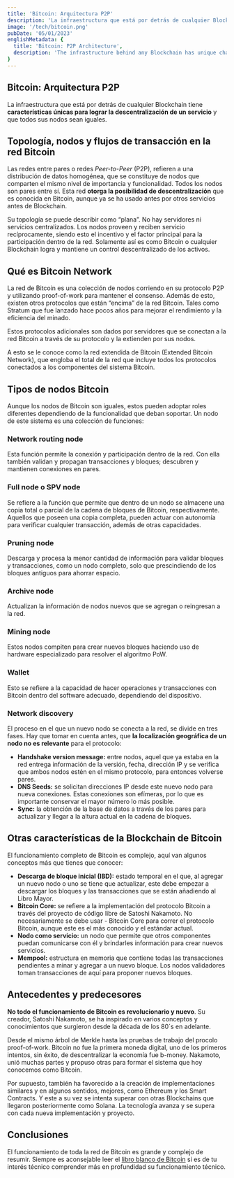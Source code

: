 ```yaml
---
title: 'Bitcoin: Arquitectura P2P'
description: 'La infraestructura que está por detrás de cualquier Blockchain tiene características únicas para lograr la descentralización de un servicio y que todos sus nodos sean iguales.'
image: '/tech/bitcoin.png'
pubDate: '05/01/2023'
englishMetadata: {
  title: 'Bitcoin: P2P Architecture',
  description: 'The infrastructure behind any Blockchain has unique characteristics to achieve the decentralization of a service and make all its nodes equal.'
}
---
```


## Bitcoin: Arquitectura P2P

La infraestructura que está por detrás de cualquier Blockchain tiene **características únicas para lograr la descentralización de un servicio** y que todos sus nodos sean iguales.

## Topología, nodos y flujos de transacción en la red Bitcoin

Las redes entre pares o redes *Peer-to-Peer* (P2P), refieren a una distribución de datos homogénea, que se constituye de nodos que comparten el mismo nivel de importancia y funcionalidad. Todos los nodos son pares entre sí. Esta red **otorga la posibilidad de descentralización** que es conocida en Bitcoin, aunque ya se ha usado antes por otros servicios antes de Blockchain.

Su topología se puede describir como “plana”. No hay servidores ni servicios centralizados. Los nodos proveen y reciben servicio recíprocamente, siendo esto el incentivo y el factor principal para la participación dentro de la red. Solamente así es como Bitcoin o cualquier Blockchain logra y mantiene un control descentralizado de los activos.

## Qué es Bitcoin Network

La red de Bitcoin es una colección de nodos corriendo en su protocolo P2P y utilizando proof-of-work para mantener el consenso. Además de esto, existen otros protocolos que están “encima” de la red Bitcoin. Tales como Stratum que fue lanzado hace pocos años para mejorar el rendimiento y la eficiencia del minado.

Estos protocolos adicionales son dados por servidores que se conectan a la red Bitcoin a través de su protocolo y la extienden por sus nodos.

A esto se le conoce como la red extendida de Bitcoin (Extended Bitcoin Network), que engloba el total de la red que incluye todos los protocolos conectados a los componentes del sistema Bitcoin.

## Tipos de nodos Bitcoin

Aunque los nodos de Bitcoin son iguales, estos pueden adoptar roles diferentes dependiendo de la funcionalidad que deban soportar. Un nodo de este sistema es una colección de funciones:

### Network routing node

Esta función permite la conexión y participación dentro de la red. Con ella también validan y propagan transacciones y bloques; descubren y mantienen conexiones en pares.

### Full node o SPV node

Se refiere a la función que permite que dentro de un nodo se almacene una copia total o parcial de la cadena de bloques de Bitcoin, respectivamente. Aquellos que poseen una copia completa, pueden actuar con autonomía para verificar cualquier transacción, además de otras capacidades.

### Pruning node
Descarga y procesa la menor cantidad de información para validar bloques y transacciones, como un nodo completo, solo que prescindiendo de los bloques antiguos para ahorrar espacio.

### Archive node
Actualizan la información de nodos nuevos que se agregan o reingresan a la red.

### Mining node
Estos nodos compiten para crear nuevos bloques haciendo uso de hardware especializado para resolver el algoritmo PoW.

### Wallet
Esto se refiere a la capacidad de hacer operaciones y transacciones con Bitcoin dentro del software adecuado, dependiendo del dispositivo.

### Network discovery

El proceso en el que un nuevo nodo se conecta a la red, se divide en tres fases. Hay que tomar en cuenta antes, que **la localización geográfica de un nodo no es relevante** para el protocolo:

- **Handshake version message:** entre nodos, aquel que ya estaba en la red entrega información de la versión, fecha, dirección IP y se verifica que ambos nodos estén en el mismo protocolo, para entonces volverse pares.
- **DNS Seeds:** se solicitan direcciones IP desde este nuevo nodo para nueva conexiones. Estas conexiones son efímeras, por lo que es importante conservar el mayor número lo más posible.
- **Sync:** la obtención de la base de datos a través de los pares para actualizar y llegar a la altura actual en la cadena de bloques.

## Otras características de la Blockchain de Bitcoin

El funcionamiento completo de Bitcoin es complejo, aquí van algunos conceptos más que tienes que conocer:

- **Descarga de bloque inicial (IBD):** estado temporal en el que, al agregar un nuevo nodo o uno se tiene que actualizar, este debe empezar a descargar los bloques y las transacciones que se están añadiendo al Libro Mayor.
- **Bitcoin Core:** se refiere a la implementación del protocolo Bitcoin a través del proyecto de código libre de Satoshi Nakamoto. No necesariamente se debe usar - Bitcoin Core para correr el protocolo Bitcoin, aunque este es el más conocido y el estándar actual.
- **Nodo como servicio:** un nodo que permite que otros componentes puedan comunicarse con él y brindarles información para crear nuevos servicios.
- **Mempool:** estructura en memoria que contiene todas las transacciones pendientes a minar y agregar a un nuevo bloque. Los nodos validadores toman transacciones de aquí para proponer nuevos bloques.

## Antecedentes y predecesores

**No todo el funcionamiento de Bitcoin es revolucionario y nuevo**. Su creador, Satoshi Nakamoto, se ha inspirado en varios conceptos y conocimientos que surgieron desde la década de los 80´s en adelante.

Desde el mismo árbol de Merkle hasta las pruebas de trabajo del procolo proof-of-work. Bitcoin no fue la primera moneda digital, uno de los primeros intentos, sin éxito, de descentralizar la economía fue b-money. Nakamoto, unió muchas partes y propuso otras para formar el sistema que hoy conocemos como Bitcoin.

Por supuesto, también ha favorecido a la creación de implementaciones similares y en algunos sentidos, mejores, como Ethereum y los Smart Contracts. Y este a su vez se intenta superar con otras Blockchains que llegaron posteriormente como Solana. La tecnología avanza y se supera con cada nueva implementación y proyecto.

## Conclusiones

El funcionamiento de toda la red de Bitcoin es grande y complejo de resumir. Siempre es aconsejable leer el [libro blanco de Bitcoin](https://external.ink?to=https://bitcoin.org/files/bitcoin-paper/bitcoin_es.pdf) si es de tu interés técnico comprender más en profundidad su funcionamiento técnico.

